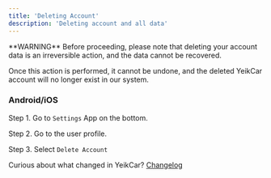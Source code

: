 ```yaml
---
title: 'Deleting Account'
description: 'Deleting account and all data'
---
```


<Info>
  **WARNING** Before proceeding, please note that deleting your account data is an irreversible action, and the data cannot be recovered.
</Info>

Once this action is performed, it cannot be undone, and the deleted YeikCar account will no longer exist in our system.

### Android/iOS

Step 1. Go to `Settings` App on the bottom.

Step 2. Go to the user profile.

Step 3. Select `Delete Account`

Curious about what changed in YeikCar? [Changelog](https://yeikcar.featurebase.app/changelog)
